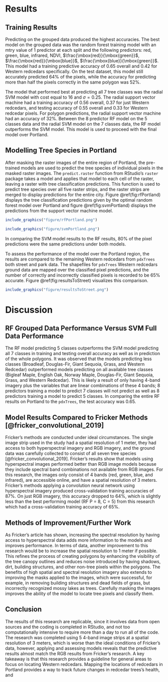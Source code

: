 # Results {#results}

## Training Results

Predicting on the grouped data produced the highest accuracies. The best model on the grouped data was the random forest training model with an mtry value of 1 predictor at each split and the following predictors: red, green, blue, infrared, NDVI, $\frac{\mbox{red}}{\mbox{green}}$, $\frac{\mbox{red}}{\mbox{blue}}$, $\frac{\mbox{blue}}{\mbox{green}}$. This model had a training predictive accuracy of 0.65 overall and 0.42 for Western redcedars specifically. On the test dataset, this model still accurately predicted 64% of the pixels, while the accuracy for predicting more than half the pixels correctly in the same polygon was 52%. 

The model that performed best at predicting all 7 tree classes was the radial SVM model with cost equal to 16 and $\sigma = 0.25$. The radial support vector machine had a training accuracy of 0.56 overall, 0.37 for just Western redcedars, and testing accuracy of 0.55 overall and 0.33 for Western redcedar pixels. For polygon predictions, the radial support vector machine had an accuracy of 32%. Between the 8 predictor RF model on the 5 classes data and the radial SVM model on the 7 classes data, the RF model outperforms the SVM model. This model is used to proceed with the final model over Portland.

## Modelling Tree Species in Portland

After masking the raster images of the entire region of Portland, the pre-trained models are used to predict the tree species of individual pixels in the masked raster images. The `predict.raster` function from RStudio's `raster` package takes a model and applies that model to each cell of the raster, leaving a raster with tree classification predictions. This function is used to predict tree species over all five raster strips, and the raster strips are merged to display predictions for the entire city. Figure \@ref(fig:rfPortland) displays the tree classification predictions given by the optimal random forest model over Portland and figure \@ref(fig:svmPortland) displays the predictions from the support vector machine model.

```r
include_graphics("figure/rfPortland.png")
```

```r
include_graphics("figure/svmPortland.png")
```

In comparing the SVM model results to the RF results, 80% of the pixel predictions were the same predictions under both models.

To assess the performance of the model over the Portland region, the results are compared to the remaining Western redcedars from `pdxTrees` both street and park data. The shapefiles for `pdxTrees` Western redcedars ground data are mapped over the classified pixel predictions, and the number of correctly and incorrectly classified pixels is recorded to be 65% accurate. Figure \@ref(fig:resultsToStreet) visualizes this comparison.

```r
include_graphics("figure/resultsToStreet.png")
```

# Discussion {#discussion}

## RF Grouped Data Performance Versus SVM Full Data Performance
The RF model predicting 5 classes outperforms the SVM model predicting all 7 classes in training and testing overall accuracy as well as in prediction of the whole polygons. It was observed that the models predicting less classes (Broadleaf, Douglas-Fir, Giant Sequoia, Grass, and Western Redcedar) outperformed models predicting on all available tree classes (Bigleaf Maple, English Oak, Norway Maple, Douglas-Fir, Giant Sequoia, Grass, and Western Redcedar). This is likely a result of only having 4-band imagery plus the variables that are linear combinations of these 4 bands; 8 predictors training a model to predict 7 classes will not predict as well as 8 predictors training a model to predict 5 classes. In comparing the entire RF results on Portland to the `pdxTrees`, the test accuracy was 0.65.

## Model Results Compared to Fricker Methods [@fricker_convolutional_2019]
Fricker's methods are conducted under ideal circumstances. The single image strip used in the study had a spatial resolution of 1 meter, they had access to both hyperspectral imagery and RGB imagery, and the ground data was carefully collected to consist of all seven tree species [@fricker_convolutional_2019]. Fricker's results show that models using hyperspectral images performed better than RGB image models because they include spectral band combinations not available from RGB images. For this research, the images only consist of 4 bands (red, green, blue, and infrared), are accessible online, and have a spatial resolution of 3 meters. Fricker's methods applying a convolution neural network using hyperspectral imagery produced cross-validation training accuracies of 87%. On just RGB imagery, this accuracy dropped to 64%, which is slightly less than the best performing model (RF P = 8, C = 5) from this research which had a cross-validation training accuracy of 65%.

## Methods of Improvement/Further Work
As Fricker's article has shown, increasing the spectral resolution by having access to hyperspectral data adds more information to the models and improves performance. In terms of data, another improvement to this research would be to increase the spatial resolution to 1 meter if possible. This refines the process of creating polygons by enhancing the visibility of the tree canopy outlines and reduces noise introduced by having shadows, dirt, building structures, and other non-tree pixels within the polygons. The benefits of high spatial and spectral resolution imagery also extends to improving the masks applied to the images, which were successful, for example, in removing building structures and dead fields of grass, but incorrectly recognized mossy lakes as trees. Carefully masking the images improves the ability of the model to locate tree pixels and classify them.

## Conclusion
The results of this research are replicable, since it involves data from open sources and the coding is completed in RStudio, and not too computationally intensive to require more than a day to run all of the code. The research was completed using 5 4-band image strips at a spatial resolution of 3 meters, which is worse than the ideal conditions of Fricker's data, however, applying and assessing models reveals that the predictive results almost match the RGB results from Fricker's research. A key takeaway is that this research provides a guideline for general areas to focus on locating Western redcedars. Mapping the locations of redcedars in Portland provides a way to track future changes in redcedar trees's health, and 

<!-- If we don't want Conclusion to have a chapter number next to it, we can add the `{-}` attribute. -->

<!-- **More info** -->

<!-- And here's some other random info: the first paragraph after a chapter title or section head _shouldn't be_ indented, because indents are to tell the reader that you're starting a new paragraph. Since that's obvious after a chapter or section title, proper typesetting doesn't add an indent there. -->

